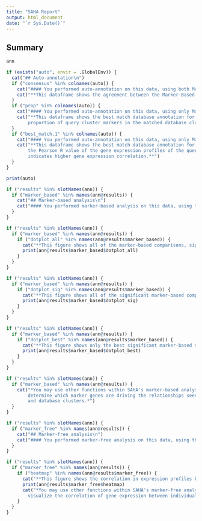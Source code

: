 ```yaml
---
title: "SAHA Report"
output: html_document
date: "`r Sys.Date()`"
---
```


## Summary

```r
ann
```





```r
if (exists("auto", envir = .GlobalEnv)) {
  cat("## Auto-annotation\n")
  if ("consensus" %in% colnames(auto)) {
    cat("#### You performed auto-annotation on this data, using both Marker-Based and Marker-Free analyses.\n")
    cat("**This dataframe shows the agreement between the Marker-Based and Marker-Free analyses.**")
  }
  if ("prop" %in% colnames(auto)) {
    cat("#### You performed auto-annotation on this data, using only Marker-Based analysis.\n")
    cat("**This dataframe shows the best match database annotation for each query cluster, where `prop` is the
        proportion of query cluster markers in the matched database cluster markers.**")
  }
  if ("best_match.1" %in% colnames(auto)) {
    cat("#### You performed auto-annotation on this data, using only Marker-Free analysis.\n")
    cat("**This dataframe shows the best match database annotation for each query cluster, where `best_match.1` is
        the Pearson R value of the gene expression profiles of the query and database clusters, and a higher value
        indicates higher gene expression correlation.**")
  }
}
```

```r
print(auto)
```





```r
if ("results" %in% slotNames(ann)) {
  if ("marker_based" %in% names(ann@results)) {
    cat("## Marker-based analysis\n")
    cat("#### You performed marker-based analysis on this data, using the following parameters: XXXXX")
  }
}
```

```r
if ("results" %in% slotNames(ann)) {
  if ("marker_based" %in% names(ann@results)) {
    if ("dotplot_all" %in% names(ann@results$marker_based)) {
      cat("**This figure shows all of the marker-based comparisons, significant or not.**\n")
      print(ann@results$marker_based$dotplot_all)
    }
  }
}
```

```r
if ("results" %in% slotNames(ann)) {
  if ("marker_based" %in% names(ann@results)) {
    if ("dotplot_sig" %in% names(ann@results$marker_based)) {
      cat("**This figure shows all of the significant marker-based comparisons.**\n")
      print(ann@results$marker_based$dotplot_sig)
    }
  }
}
```

```r
if ("results" %in% slotNames(ann)) {
  if ("marker_based" %in% names(ann@results)) {
    if ("dotplot_best" %in% names(ann@results$marker_based)) {
      cat("**This figure shows only the best significant marker-based match for each query cell type.**\n")
      print(ann@results$marker_based$dotplot_best)
    }
  }
}
```

```r
if ("results" %in% slotNames(ann)) {
  if ("marker_based" %in% names(ann@results)) {
    cat("*You may use other functions within SAHA's marker-based analysis, such as Investigate_MarkerBased(), to
        determine which marker genes are driving the relationships seen in the above graphs between individual query
        and database clusters.*")
  }
}
```





```r
if ("results" %in% slotNames(ann)) {
  if ("marker_free" %in% names(ann@results)) {
    cat("## Marker-free analysis\n")
    cat("#### You performed marker-free analysis on this data, using the following parameters: XXXXX")
  }
}
```

```r
if ("results" %in% slotNames(ann)) {
  if ("marker_free" %in% names(ann@results)) {
    if ("heatmap" %in% names(ann@results$marker_free)) {
      cat("**This figure shows the correlation in expression profiles between query and database cell types.**\n")
      print(ann@results$marker_free$heatmap)
      cat("*You may use other functions within SAHA's marker-free analysis, such as Investigate_MarkerFree(), to
        visualize the correlation of gene expression between individual query and database clusters.*")
    }
  }
}
```










